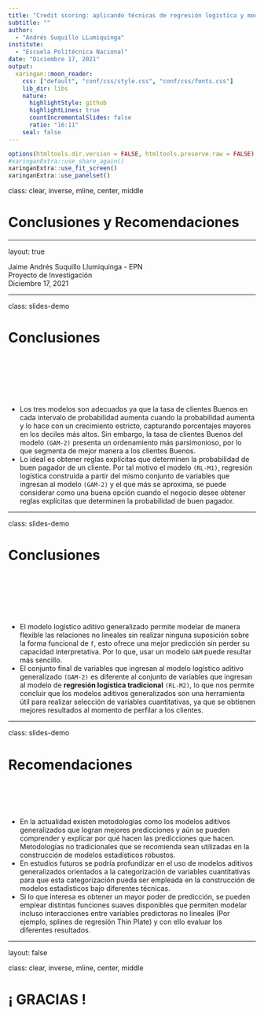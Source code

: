 ---
title: "Credit scoring: aplicando técnicas de regresión logística y modelos aditivos generalizados para una cartera de crédito en una entidad financiera"
subtitle: ""
author: 
  - "Andrés Suquillo LLumiquinga"
institute: 
  - "Escuela Politécnica Nacional"
date: "Diciembre 17, 2021"
output:
  xaringan::moon_reader:
    css: ["default", "conf/css/style.css", "conf/css/fonts.css"]
    lib_dir: libs   
    nature:
      highlightStyle: github
      highlightLines: true
      countIncrementalSlides: false
      ratio: "16:11"
    seal: false
---

```{r share-again, echo=FALSE}
options(htmltools.dir.version = FALSE, htmltools.preserve.raw = FALSE)
#xaringanExtra::use_share_again()
xaringanExtra::use_fit_screen()
xaringanExtra::use_panelset()
```


class: clear, inverse, mline, center, middle

# Conclusiones y Recomendaciones

---

layout: true

<div class="footer"><span> 
  <div class="row">
  <div class="content1"> Jaime Andrés Suquillo Llumiquinga - EPN </div> 
  <div class="content1"> Proyecto de Investigación </div> 
  <div class="content1"> Diciembre 17, 2021 </div> 
  </div>
</span></div>      



---

class: slides-demo

# Conclusiones 

<div class="definition_box2" style="margin-top:120px;">
<div class="txt1" style="margin-bottom:8px;">
<ul>
<li>
Los tres modelos son adecuados ya que la tasa de clientes Buenos en cada intervalo de probabilidad aumenta cuando la probabilidad aumenta y lo hace con un crecimiento estricto, capturando porcentajes mayores en los deciles más altos. Sin embargo, la tasa de clientes Buenos del modelo `(GAM-2)` presenta un ordenamiento más parsimonioso, por lo que segmenta de mejor manera a los clientes Buenos.
</li>
<li>
Lo ideal es obtener reglas explícitas que determinen la probabilidad de buen pagador de un cliente. Por tal motivo el modelo `(RL-M1)`, regresión logística construida a partir del mismo conjunto de variables que ingresan al modelo `(GAM-2)` y el que más se aproxima, se puede considerar como una buena opción cuando el negocio desee obtener reglas explícitas que determinen la probabilidad de buen pagador.
</li>
</ul>
</div>
</div>


---

class: slides-demo

# Conclusiones 

<div class="definition_box2" style="margin-top:120px;">
<div class="txt1" style="margin-bottom:8px;">
<ul>
<li>
El modelo logístico aditivo generalizado permite modelar de manera flexible las relaciones no lineales sin realizar ninguna suposición sobre la forma funcional de `f`, esto ofrece una mejor predicción sin perder su capacidad interpretativa. Por lo que, usar un modelo `GAM` puede resultar más sencillo.
</li>
<li>
El conjunto final de variables que ingresan al modelo logístico aditivo generalizado `(GAM-2)` es diferente al conjunto de variables que ingresan al modelo de <b>regresión logística tradicional</b> `(RL-M2)`, lo que nos permite concluir que los modelos aditivos generalizados son una herramienta útil para realizar selección de variables cuantitativas, ya que se obtienen mejores resultados al momento de perfilar a los clientes.
</li>
</ul>
</div>
</div>

---

class: slides-demo

# Recomendaciones 

<div class="definition_box2" style="margin-top:90px;">
<div class="txt1" style="margin-bottom:8px;">
<ul>
<li>
En la actualidad existen metodologías como los modelos aditivos generalizados que logran mejores predicciones y aún se pueden comprender y explicar por qué hacen las predicciones que hacen. Metodologías no tradicionales que se recomienda sean utilizadas en la construcción de modelos estadísticos robustos.
</li>
<li>
En estudios futuros se podría profundizar en el uso de modelos aditivos generalizados orientados a la categorización de variables cuantitativas para que esta categorización pueda ser empleada en la construcción de modelos estadísticos bajo diferentes técnicas.
</li>
<li>
Si lo que interesa es obtener un mayor poder de predicción, se pueden emplear distintas funciones suaves disponibles que permiten modelar incluso interacciones entre variables predictoras no lineales (Por ejemplo, splines de regresión Thin Plate) y con ello evaluar los diferentes resultados.
</li>
</ul>
</div>
</div>

---
layout: false

class: clear, inverse, mline, center, middle

# ¡ GRACIAS !







